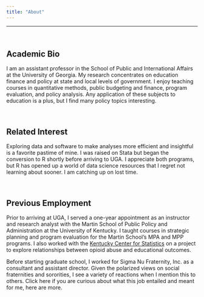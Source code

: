 ```yaml
---
title: "About"
---
```

***
<br>

## Academic Bio

I am an assistant professor in the School of Public and International Affairs at the University of Georgia. My research concentrates on education finance and policy at state and local levels of government. I enjoy teaching courses in quantitative methods, public budgeting and finance, program evaluation, and policy analysis. Any application of these subjects to education is a plus, but I find many policy topics interesting.

<br>

## Related Interest

Exploring data and software to make analyses more efficient and insightful is a favorite pastime of mine. I was raised on Stata but began the conversion to R shortly before arriving to UGA. I appreciate both programs, but R has opened up a world of data science resources that I regret not learning about sooner. I am catching up on lost time.

<br>

## Previous Employment

Prior to arriving at UGA, I served a one-year appointment as an instructor and research analyst with the Martin School of Public Policy and Administration at the University of Kentucky. I taught courses in strategic planning and program evaluation for the Martin School's MPA and MPP programs. I also worked with the [Kentucky Center for Statistics](https://kystats.ky.gov) on a project to explore relationships between opioid abuse and educational outcomes.

Before starting graduate school, I worked for Sigma Nu Fraternity, Inc. as a consultant and assistant director. Given the polarized views on social fraternities and sororities, I see a variety of reactions when I mention this to others. Click here if you are curious about what this job entailed and meant for me, here are more.

